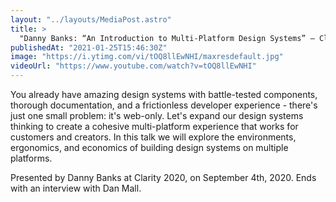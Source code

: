```yaml
---
layout: "../layouts/MediaPost.astro"
title: >
  "Danny Banks: “An Introduction to Multi-Platform Design Systems” — Clarity 2020"
publishedAt: "2021-01-25T15:46:30Z"
image: "https://i.ytimg.com/vi/tOQ8llEwNHI/maxresdefault.jpg"
videoUrl: "https://www.youtube.com/watch?v=tOQ8llEwNHI"
---
```


You already have amazing design systems with battle-tested components, thorough documentation, and a frictionless developer experience - there's just one small problem: it's web-only. Let's expand our design systems thinking to create a cohesive multi-platform experience that works for customers and creators. In this talk we will explore the environments, ergonomics, and economics of building design systems on multiple platforms.

Presented by Danny Banks at Clarity 2020, on September 4th, 2020. Ends with an interview with Dan Mall.

